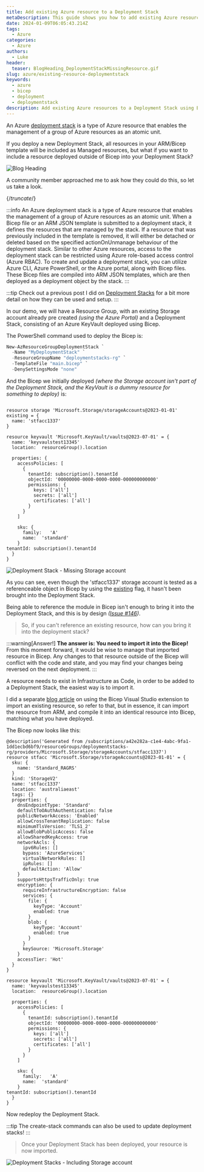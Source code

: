 ```yaml
---
title: Add existing Azure resource to a Deployment Stack
metaDescription: This guide shows you how to add existing Azure resources to a Deployment Stack using Bicep.
date: 2024-01-09T06:05:43.214Z
tags:
  - Azure
categories:
  - Azure
authors:
  - Luke
header:
  teaser: BlogHeading_DeploymentStackMissingResource.gif
slug: azure/existing-resource-deploymentstack
keywords:
  - azure
  - bicep
  - deployment
  - deploymentstack
description: Add existing Azure resources to a Deployment Stack using Bicep.
---
```


An Azure [deployment stack](https://learn.microsoft.com/azure/azure-resource-manager/bicep/deployment-stacks?tabs=azure-powershell&WT.mc_id=AZ-MVP-5004796) is a type of Azure resource that enables the management of a group of Azure resources as an atomic unit.

If you deploy a new Deployment Stack, all resources in your ARM/Bicep template will be included as Managed resources, but what if you want to include a resource deployed outside of Bicep into your Deployment Stack?

![Blog Heading ](BlogHeading_DeploymentStackMissingResource.gif)

A community member approached me to ask how they could do this, so let us take a look.

{/*truncate*/}

:::info
An Azure deployment stack is a type of Azure resource that enables the management of a group of Azure resources as an atomic unit. When a Bicep file or an ARM JSON template is submitted to a deployment stack, it defines the resources that are managed by the stack. If a resource that was previously included in the template is removed, it will either be detached or deleted based on the specified actionOnUnmanage behaviour of the deployment stack. Similar to other Azure resources, access to the deployment stack can be restricted using Azure role-based access control (Azure RBAC). To create and update a deployment stack, you can utilize Azure CLI, Azure PowerShell, or the Azure portal, along with Bicep files. These Bicep files are compiled into ARM JSON templates, which are then deployed as a deployment object by the stack.
:::

:::tip
Check out a previous post I did on [Deployment Stacks](https://luke.geek.nz/azure/Azure-Bicep-Deployment-with-Deployment-Stacks/) for a bit more detail on how they can be used and setup.
:::

In our demo, we will have a Resource Group, with an existing Storage account already pre created *(using the Azure Portal)* and a Deployment Stack, consisting of an Azure KeyVault deployed using Bicep.

The PowerShell command used to deploy the Bicep is:

```powershell
New-AzResourceGroupDeploymentStack `
  -Name "MyDeploymentStack" `
  -ResourceGroupName "deploymentstacks-rg" `
  -TemplateFile "main.bicep" `
  -DenySettingsMode "none"
```

And the Bicep we initially deployed *(where the Storage account isn't part of the Deployment Stack, and the KeyVault is a dummy resource for something to deploy)* is:

```bicep

resource storage 'Microsoft.Storage/storageAccounts@2023-01-01' existing = {
  name: 'stfacc1337'
}

resource keyvault 'Microsoft.KeyVault/vaults@2023-07-01' = {
  name: 'keyvaulstest13345'
  location:  resourceGroup().location
  
  properties: {
    accessPolicies: [
      {
        tenantId: subscription().tenantId
        objectId: '00000000-0000-0000-0000-000000000000'
        permissions: {
          keys: ['all']
          secrets: ['all']
          certificates: ['all']
        }
      }
    ]
    
    sku: {
      family:   'A'
      name:  'standard'
    }
tenantId: subscription().tenantId
  }
}

```

![Deployment Stack - Missing Storage account](DeploymentStack_LackingStgAccount.png)

As you can see, even though the 'stfacc1337' storage account is tested as a referenceable object in Bicep by using the [existing](https://learn.microsoft.com/azure/azure-resource-manager/bicep/existing-resource?WT.mc_id=AZ-MVP-5004796) flag, it hasn't been brought into the Deployment Stack.

Being able to reference the module in Bicep isn't enough to bring it into the Deployment Stack, and this is by design *([Issue #146](https://github.com/Azure/deployment-stacks/issues/146))*.

> So, if you can't reference an existing resource, how can you bring it into the deployment stack?

:::warning[Answer!]
**The answer is: You need to import it into the Bicep!**
From this moment forward, it would be wise to manage that imported resource in Bicep. Any changes to that resource outside of the Bicep will conflict with the code and state, and you may find your changes being reversed on the next deployment.
:::

A resource needs to exist in Infrastructure as Code, in order to be added to a Deployment Stack, the easiest way is to import it.

I did a separate [blog article](https://luke.geek.nz/azure/azure-bicep-and-insert-resource/) on using the Bicep Visual Studio extension to import an existing resource, so refer to that, but in essence, it can import the resource from ARM, and compile it into an identical resource into Bicep, matching what you have deployed.

The Bicep now looks like this:

```bicep
@description('Generated from /subscriptions/a42e282a-c1e4-4abc-9fa1-1dd1ecbd6bf9/resourceGroups/deploymentstacks-rg/providers/Microsoft.Storage/storageAccounts/stfacc1337')
resource stfacc 'Microsoft.Storage/storageAccounts@2023-01-01' = {
  sku: {
    name: 'Standard_RAGRS'
  }
  kind: 'StorageV2'
  name: 'stfacc1337'
  location: 'australiaeast'
  tags: {}
  properties: {
    dnsEndpointType: 'Standard'
    defaultToOAuthAuthentication: false
    publicNetworkAccess: 'Enabled'
    allowCrossTenantReplication: false
    minimumTlsVersion: 'TLS1_2'
    allowBlobPublicAccess: false
    allowSharedKeyAccess: true
    networkAcls: {
      ipv6Rules: []
      bypass: 'AzureServices'
      virtualNetworkRules: []
      ipRules: []
      defaultAction: 'Allow'
    }
    supportsHttpsTrafficOnly: true
    encryption: {
      requireInfrastructureEncryption: false
      services: {
        file: {
          keyType: 'Account'
          enabled: true
        }
        blob: {
          keyType: 'Account'
          enabled: true
        }
      }
      keySource: 'Microsoft.Storage'
    }
    accessTier: 'Hot'
  }
}

resource keyvault 'Microsoft.KeyVault/vaults@2023-07-01' = {
  name: 'keyvaulstest13345'
  location:  resourceGroup().location
  
  properties: {
    accessPolicies: [
      {
        tenantId: subscription().tenantId
        objectId: '00000000-0000-0000-0000-000000000000'
        permissions: {
          keys: ['all']
          secrets: ['all']
          certificates: ['all']
        }
      }
    ]
    
    sku: {
      family:   'A'
      name:  'standard'
    }
tenantId: subscription().tenantId
  }
}

```

Now redeploy the Deployment Stack.

:::tip
The create-stack commands can also be used to update deployment stacks!
:::

> Once your Deployment Stack has been deployed, your resource is now imported.

![Deployment Stacks - Including Storage account](DeploymentStack_IncludingStgAccount.png)
